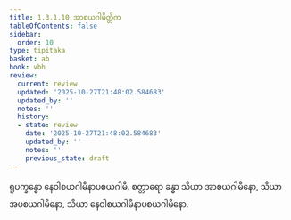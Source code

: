 ```yaml
---
title: 1.3.1.10 အာစယဂါမိတ္တိက
tableOfContents: false
sidebar:
  order: 10
type: tipitaka
basket: ab
book: vbh
review:
  current: review
  updated: '2025-10-27T21:48:02.584683'
  updated_by: ''
  notes: ''
  history:
  - state: review
    date: '2025-10-27T21:48:02.584683'
    updated_by: ''
    notes: ''
    previous_state: draft
---
```



<ReviewStatus review={frontmatter.review} showDetails={true} />

<HypothesisAnnotation frontmatter={frontmatter} />

<DynamicBreadcrumb />

<Paragraph number="509" book="vbh">
ရူပက္ခန္ဓော နေဝါစယဂါမိနာပစယဂါမီ. စတ္တာရော ခန္ဓာ သိယာ အာစယဂါမိနော, သိယာ အပစယဂါမိနော, သိယာ နေဝါစယဂါမိနာပစယဂါမိနော.
</Paragraph>